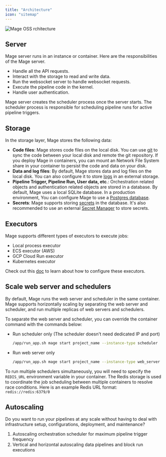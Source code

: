 ```yaml
---
title: "Architecture"
icon: "sitemap"
---
```



<ProBanner source="architecture" />

<Frame caption="Mage architecture diagram">
  <img alt="Mage OSS rchitecture" diagram src="https://mage-ai.github.io/assets/mage-architecture.png" />
</Frame>


## Server

Mage server runs in an instance or container. Here are the responsibilities of the Mage server.
- Handle all the API requests.
- Interact with the storage to read and write data.
- Run the websocket server to handle websocket requests.
- Execute the pipeline code in the kernel.
- Handle user authentication.


Mage server creates the scheduler process once the server starts. The scheduler process is responsible for
scheduling pipeline runs for active pipeline triggers.


## Storage

In the storage layer, Mage stores the following data:
- **Code files**: Mage stores code files on the local disk. You can use [git](/production/data-sync/git-integration) to sync the code between your local disk and remote the git repository. If you deploy Mage in containers, you can mount an Network File System share in your container to persist the code and data on your disk.
- **Data and log files**: By default, Mage stores data and log files on the local disk. You can also configure it to store [logs](/development/observability/logging#logging-to-external-destination) in an external storage.
- **Pipeline Trigger, Pipeline Run, User data, etc**.: Orchestration related objects and authentication related objects are stored in a database. By default, Mage uses a local SQLite database. In a production environment, You can configure Mage to use a [Postgres database](/production/configuring-production-settings/overview#databases).
- **Secrets**: Mage supports storing [secrets](/development/variables/secrets) in the database. It's also recommended to use an external [Secret Manager](/production/deploying-to-cloud/secrets/AWS) to store secrets.

## Executors

Mage supports different types of executors to execute jobs:
* Local process executor
* ECS executor (AWS)
* GCP Cloud Run executor
* Kubernetes executor

Check out this [doc](/production/configuring-production-settings/compute-resource#2-customize-the-compute-resource-of-the-mage-executor) to learn about how to configure these executors.

## Scale web server and schedulers

By default, Mage runs the web server and scheduler in the same container. Mage supports horizontally scaling by separating the web server and scheduler,
and run multiple replicas of web servers and schedulers.

To separate the web server and scheduler, you can override the container command with the commands below:
* Run scheduler only (The scheduler doesn't need dedicated IP and port)
    ```bash
    /app/run_app.sh mage start project_name --instance-type scheduler
    ```
* Run web server only
    ```bash
    /app/run_app.sh mage start project_name --instance-type web_server
    ```

To run multiple schedulers simultaneously, you will need to specify the `REDIS_URL` environment variable in your container. The Redis storage is used to coordinate the job scheduling between multiple containers to resolve race conditions. Here is an example Redis URL format: `redis://redis:6379/0`

## Autoscaling

Do you want to run your pipelines at any scale without having to deal with infrastructure setup,
configurations, deployment, and maintenance?

1. Autoscaling orchestration scheduler for maximum pipeline trigger frequency
1. Vertical and horizontal autoscaling data pipelines and block run executions

<ProOnly source="autoscaling" />
